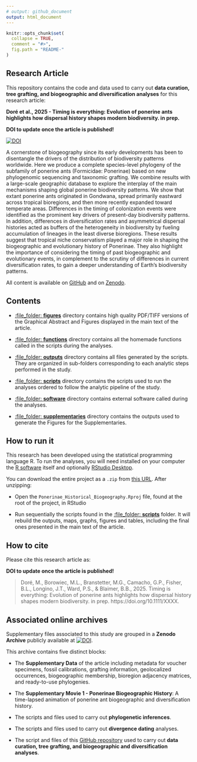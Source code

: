 ```yaml
---
# output: github_document
output: html_document
---
```


<!-- README.md is generated from README.Rmd. Please edit that file -->

```r
knitr::opts_chunk$set(
  collapse = TRUE,
  comment = "#>",
  fig.path = "README-"
)
```

## Research Article

This repository contains the code and data used to carry out __data curation, tree grafting, and biogeographic and diversification analyses__ for this research article:

__Doré et al., 2025 - Timing is everything: Evolution of ponerine ants highlights how dispersal history shapes modern biodiversity. in prep.__ 

__DOI to update once the article is published!__

[![DOI](https://zenodo.org/badge/DOI/10.1111/XXXX.svg)](https://doi.org/10.1111/XXXX)

   A cornerstone of biogeography since its early developments has been to disentangle the drivers of the distribution of biodiversity patterns worldwide. Here we produce a complete species-level phylogeny of the subfamily of ponerine ants (Formicidae: Ponerinae) based on new phylogenomic sequencing and taxonomic grafting. We combine results with a large-scale geographic database to explore the interplay of the main mechanisms shaping global ponerine biodiversity patterns. We show that extant ponerine ants originated in Gondwana, spread primarily eastward across tropical bioregions, and then more recently expanded toward temperate areas. Differences in the timing of colonization events were identified as the prominent key drivers of present-day biodiversity patterns. In addition, differences in diversification rates and asymmetrical dispersal histories acted as buffers of the heterogeneity in biodiversity by fueling accumulation of lineages in the least diverse bioregions. These results suggest that tropical niche conservatism played a major role in shaping the biogeographic and evolutionary history of Ponerinae. They also highlight the importance of considering the timing of past biogeographic and evolutionary events, in complement to the scrutiny of differences in current diversification rates, to gain a deeper understanding of Earth’s biodiversity patterns.   

All content is available on [GitHub](https://github.com/MaelDore/Ponerinae_Historical_Biogeography) and on [Zenodo](https://doi.org/10.5281/zenodo.14216556).


## Contents

 - [:file_folder: **figures**](figures/) directory contains high quality PDF/TIFF versions of the Graphical Abstract and Figures displayed in the main text of the article.
 
 - [:file_folder: **functions**](functions/) directory contains all the homemade functions called in the scripts during the analyses.

 - [:file\_folder: **outputs**](outputs/) directory contains all files generated by the scripts. They are organized in sub-folders corresponding to each analytic steps performed in the study.
 
 - [:file\_folder: **scripts**](scripts/) directory contains the scripts used to run the analyses ordered to follow the analytic pipeline of the study.
 
 - [:file\_folder: **software**](software/) directory contains external software called during the analyses.
 
 - [:file\_folder: **supplementaries**](supplementaries/) directory contains the outputs used to generate the Figures for the Supplementaries.
 

## How to run it

This research has been developed using the statistical programming
language R. To run the analyses, you will need
installed on your computer the [R software](https://cloud.r-project.org/)
itself and optionally [RStudio Desktop](https://rstudio.com/products/rstudio/download/).

You can download the entire project as a `.zip` from [this URL](https://github.com/MaelDore/Ponerinae_Historical_Biogeography/zipball/master/). After unzipping:
  
  - Open the `Ponerinae_Historical_Biogeography.Rproj` file, found at the root of the project, in RStudio

  - Run sequentially the scripts found in the [:file\_folder: **scripts**](scripts/) folder. It will rebuild the outputs, maps, graphs, figures and tables, including the final ones presented in the main text of the article.


## How to cite

Please cite this research article as:
  
__DOI to update once the article is published!__

> Doré, M., Borowiec, M.L., Branstetter, M.G., Camacho, G.P., Fisher, B.L., Longino, J.T., Ward, P.S., & Blaimer, B.B., 2025. Timing is everything: Evolution of ponerine ants highlights how dispersal history shapes modern biodiversity. in prep. https://doi.org/10.1111/XXXX.


## Associated online archives

Supplementary files associated to this study are grouped in a __Zenodo Archive__ publicly available at [![DOI](https://zenodo.org/badge/DOI/10.5281/zenodo.14216556.svg)](https://doi.org/10.5281/zenodo.14216556).

This archive contains five distinct blocks:

  - The __Supplementary Data__ of the article including metadata for voucher specimens, fossil calibrations, grafting information, geolocalized occurrences, biogeographic membership, bioregion adjacency matrices, and ready-to-use phylogenies.
  
  - The __Supplementary Movie 1 - Ponerinae Biogeographic History__: A time-lapsed animation of ponerine ant biogeographic and diversification history.
  
  - The scripts and files used to carry out __phylogenetic inferences__.
  
  - The scripts and files used to carry out __divergence dating__ analyses.
  
  - The script and files of this [GitHub repository](https://github.com/MaelDore/Ponerinae_Historical_Biogeography) used to carry out __data curation, tree grafting, and biogeographic and diversification analyses__.
  
  

